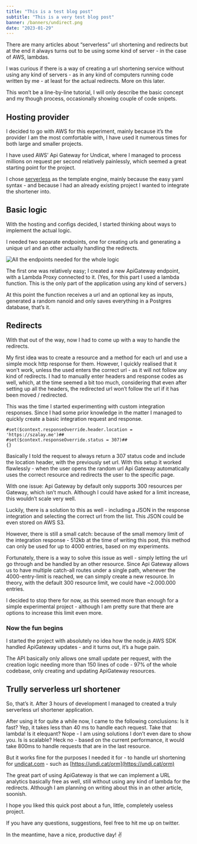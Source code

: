 ```yaml
---
title: "This is a test blog post"
subtitle: "This is a very test blog post"
banner: /banners/undirect.png
date: "2023-01-29"
---
```


There are many articles about “serverless” url shortening and redirects but at the end it always turns out to be using some kind of server - in the case of AWS, lambdas.

I was curious if there is a way of creating a url shortening service without using any kind of servers - as in any kind of computers running code written by me - at least for the actual redirects. More on this later.

This won’t be a line-by-line tutorial, I will only describe the basic concept and my though process, occasionally showing couple of code snipets.

## Hosting provider

I decided to go with AWS for this experiment, mainly because it’s the provider I am the most comfortable with, I have used it numerous times for both large and smaller projects.

I have used AWS’ Api Gateway for Undicat, where I managed to process millions on request per second relatively painlessly, which seemed a great starting point for the project.

I chose [serverless](https://serverless.com) as the template engine, mainly because the easy yaml syntax - and because I had an already existing project I wanted to integrate the shortener into.

## Basic logic

With the hosting and configs decided, I started thinking about ways to implement the actual logic.

I needed two separate endpoints, one for creating urls and generating a unique url and an other actually handling the redirects.

![All the endpoints needed for the whole logic](/banners/undirect.png)

The first one was relatively easy; I created a new ApiGateway endpoint, with a Lambda Proxy connected to it. (Yes, for this part I used a lambda function. This is the only part of the application using any kind of servers.)

At this point the function receives a url and an optional key as inputs, generated a random nanoid and only saves everything in a Postgres database, that’s it.

## Redirects

With that out of the way, now I had to come up with a way to handle the redirects.

My first idea was to create a resource and a method for each url and use a simple mock http response for them. However, I quickly realised that it won’t work, unless the used enters the correct url - as it will not follow any kind of redirects. I had to manually enter headers and response codes as well, which, at the time seemed a bit too much, considering that even after setting up all the headers, the redirected url won’t follow the url if it has been moved / redirected.

This was the time I started experimenting with custom integration responses. Since I had some prior knowledge in the matter I managed to quickly create a basic integration request and response.

```velocity
#set($context.responseOverride.header.location = 'https://szalay.me')##
#set($context.responseOverride.status = 307)##
{}
```

Basically I told the request to always return a 307 status code and include the location header, with the previously set url. With this setup it worked flawlessly - when the user opens the random url Api Gateway automatically uses the correct resource and redirects the user to the specific page.

With one issue: Api Gateway by default only supports 300 resources per Gateway, which isn’t much. Although I could have asked for a limit increase, this wouldn’t scale very well.

Luckily, there is a solution to this as well - including a JSON in the response integration and selecting the correct url from the list. This JSON could be even stored on AWS S3.

However, there is still a small catch: because of the small memory limit of the integration response - 512kb at the time of writing this post, this method can only be used for up to 4000 entries, based on my experiments.

Fortunately, there is a way to solve this issue as well - simply letting the url go through and be handled by an other resource. Since Api Gateway allows us to have multiple catch-all routes under a single path, whenever the 4000-entry-limit is reached, we can simply create a new resource. In theory, with the default 300 resource limit, we could have ~2.000.000 entries.

I decided to stop there for now, as this seemed more than enough for a simple experimental project - although I am pretty sure that there are options to increase this limit even more.

### Now the fun begins

I started the project with absolutely no idea how the node.js AWS SDK handled ApiGateway updates - and it turns out, it’s a huge pain.

The API basically only allows one small update per request, with the creation logic needing more than 150 lines of code - 97% of the whole codebase, only creating and updating ApiGateway resources.

## Trully serverless url shortener

So, that’s it. After 3 hours of development I managed to created a truly serverless url shortener application.

After using it for quite a while now, I came to the following conclusions:
Is it fast? Yep, it takes less than 40 ms to handle each request. Take that lambda!
Is it elequant? Nope - I am using solutions I don’t even dare to show you.
Is is scalable? Heck no - based on the current performance, it would take 800ms to handle requests that are in the last resource.

But it works fine for the purposes I needed it for - to handle url shortening for [undicat.com](https://undicat.com) - such as [https://undi.cat/orm](https://undi.cat/orm)

The great part of using ApiGateway is that we can implement a URL analytics basically free as well, still without using any kind of lambda for the redirects. Although I am planning on writing about this in an other article, soonish.

I hope you liked this quick post about a fun, little, completely useless project.

If you have any questions, suggestions, feel free to hit me up on twitter.

In the meantime, have a nice, productive day! ✌️

